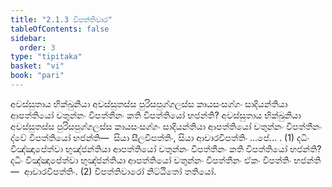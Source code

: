 ```yaml
---
title: "2.1.3 විපත්තිවාර"
tableOfContents: false
sidebar:
  order: 3
type: "tipitaka"
basket: "vi"
book: "pari"
---
```



<DynamicBreadcrumb />

<Division number="241" book="pari">

<Paragraph number="991" book="pari">
අවස්සුතාය භික්ඛුනියා අවස්සුතස්ස පුරිසපුග්ගලස්ස කායසංසග්ගං සාදියන්තියා ආපත්තියෝ චතුන්නං විපත්තීනං කති විපත්තියෝ භජන්ති? අවස්සුතාය භික්ඛුනියා අවස්සුතස්ස පුරිසපුග්ගලස්ස කායසංසග්ගං සාදියන්තියා ආපත්තියෝ චතුන්නං විපත්තීනං ද්වේ විපත්තියෝ භජන්ති—  සියා සීලවිපත්තිං, සියා ආචාරවිපත්තිං …පේ… . (1)
</Paragraph>

<Paragraph number="992" book="pari">
දධිං විඤ්ඤාපේත්වා භුඤ්ජන්තියා ආපත්තියෝ චතුන්නං විපත්තීනං කති විපත්තියෝ භජන්ති? දධිං විඤ්ඤාපේත්වා භුඤ්ජන්තියා ආපත්තියෝ චතුන්නං විපත්තීනං ඒකං විපත්තිං භජන්ති—  ආචාරවිපත්තිං. (2)

</Paragraph>
</Division>

<Paragraph number="993" type="center" book="pari">
විපත්තිවාරෝ නිට්ඨිතෝ තතියෝ.
</Paragraph>